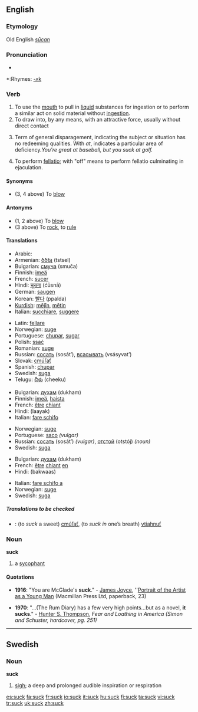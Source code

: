 ==English==

===Etymology===
Old English ''[[sūcan]]''

===Pronunciation===
*{{audio|en-us-suck.ogg|Audio (US)}}

*:Rhymes: [[Rhymes:English:-ʌk|-ʌk]]

===Verb===
{{en-verb}}

# To use the [[mouth]] to pull in [[liquid]] substances for ingestion or to perform a similar act on solid material without [[ingestion]].
# To draw into, by any means, with an attractive force, usually without direct contact
# {{colloquial}} Term of general disparagement, indicating the subject or situation has no redeeming qualities.  With ''at'', indicates a particular area of deficiency.''You're great at baseball, but you suck at golf.''
# To perform [[fellatio]]; with "off" means to perform fellatio culminating in ejaculation.

====Synonyms====
*(3, 4 above) To [[blow]]

====Antonyms====
*(1, 2 above) To [[blow]]
*(3 above) To [[rock]], to [[rule]]

====Translations====
{{trans-top|To use the mouth to pull in liquid substances for ingestion or to perform a similar act on solid material without ingestion}}
*Arabic: {{ARchar|[[مص]]}}
*Armenian: [[ծծել]] (tstsel)
*Bulgarian: [[смуча]] (smuča)
*Finnish: [[imeä]]
*French: [[sucer]]
*Hindi: [[चूसना]] (ćūsnā)
*German: [[saugen]]
*Korean: [[빨다]] (ppalda)
*[[Kurdish]]: [[mêjîn]], [[mêtin]]
*Italian: [[succhiare]], [[suggere]]
{{trans-mid}}
*Latin: [[fellare]]
*Norwegian: [[suge]]
*Portuguese: [[chupar]], [[sugar]]
*Polish: [[ssać]]
*Romanian: [[suge]]
*Russian: [[сосать]] (sosát’), [[всасывать]] (vsásyvat’)
*Slovak: [[cmúľať]]
*Spanish: [[chupar]]
*Swedish: [[suga]]
*Telugu: [[చీకు]] (cheeku)
{{trans-bottom}}

{{trans-top|colloquial: term of general disparagement}}
*Bulgarian: [[духам]] (dukham)
*Finnish: [[imeä]], [[haista]]
*French: [[être]] [[chiant]]
*Hindi: (laayak)
*Italian: [[fare schifo]]
{{trans-mid}}
*Norwegian: [[suge]]
*Portuguese: [[saco]] ''(vulgar)''
*Russian: [[сосать]] (sosát’) ''(vulgar)'', [[отстой]] (otstój) ''(noun)''
*Swedish: [[suga]]
{{trans-bottom}}

{{trans-top|colloquial: with at, indicates a particular area of deficiency}}
*Bulgarian: [[духам]] (dukham)
*French: [[être]] [[chiant]] [[en]]
*Hindi: (bakwaas)
{{trans-mid}}
*Italian: [[fare schifo a]]
*Norwegian: [[suge]]
*Swedish: [[suga]]
{{trans-bottom}}

=====Translations to be checked=====
{{checktrans}}
*{{ttbc|Slovak}}: (to ''suck'' a sweet) [[cmúľať]], (to ''suck in'' one’s breath) [[vtiahnuť]]

===Noun===
'''suck'''

# a [[sycophant]]

====Quotations====
*'''1916''': "You are McGlade's '''suck'''." - [[w:James Joyce|James Joyce]], ''[[w:Portrait of the Artist as a Young Man|Portrait of the Artist as a Young Man]] (Macmillan Press Ltd, paperback, 23)

*'''1970''': "...(The Rum Diary) has a few very high points...but as a novel, '''it sucks'''." - [[w:Hunter S. Thompson|Hunter S. Thompson]], ''Fear and Loathing in America (Simon and Schuster, hardcover, pg. 251)''

----

==Swedish==

===Noun===
{{sv-noun-reg-ar}}
'''suck''' {{c}}

# [[sigh]]; a deep and prolonged audible inspiration or respiration

[[es:suck]]
[[fa:suck]]
[[fr:suck]]
[[io:suck]]
[[it:suck]]
[[hu:suck]]
[[fi:suck]]
[[ta:suck]]
[[vi:suck]]
[[tr:suck]]
[[uk:suck]]
[[zh:suck]]